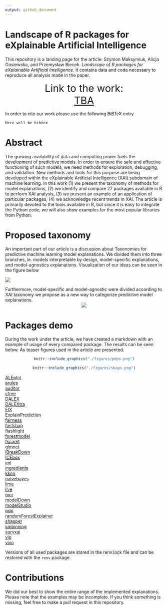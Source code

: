 ```yaml
---
output: github_document
---
```


# Landscape of R packages for eXplainable Artificial Intelligence

This repository is a landing page for  the article: Szymon Maksymiuk, Alicja Gosiewska, and Przemysław Biecek. *Landscape of R packages for eXplainable Artificial Intelligence*. It contains data and code necessary to reproduce all analysis made in the paper.

<center>
 
<font size="6"> Link to the work: </font> </br>
<font size="6"><a href="https://mi2datalab.github.io/XAI-tools/ALEplot.html">TBA</a> </font>

</center>

In order to cite our work please use the following BiBTeX entry

```
Here will be bibtex
```


# Abstract 

The growing availability of data and computing power fuels the development of predictive models. In order to ensure the safe and effective functioning of such models, we need methods for exploration, debugging, and validation. New methods and tools for this purpose are being developed within the eXplainable Artificial Intelligence (XAI) subdomain of machine learning.
In this work (1) we present the taxonomy of methods for model explanations, (2) we identify and compare 27 packages available in R to perform XAI analysis, (3) we present an example of an application of particular packages, (4) we acknowledge recent trends in XAI. The article is primarily devoted to the tools available in R, but since it is easy to integrate the Python code, we will also show examples for the most popular libraries from Python.

# Proposed taxonomy

An important part of our article is a discussion about Taxonomies for predictive machine learning model explanations. We divided them into three branches, ie. models interpretable by design, model-specific explanations, and model-agnostics explanations. Visualization of our ideas can be seen in the figure below

![](./figures/xai_taxonomy.png)

Furthermore, model-specific and model-agnostic were divided according to XAI taxonomy we propose as a new way to categorize predictive model explanations. 
<center>
![](./figures/xai_taxonomy_agnostic.png)
</center>

# Packages demo 

During the work under the article, we have created a markdown with an example of usage of every compared package. The results can be seen below. As teaser figures used in the article are presented.


<center>
```r
knitr::include_graphics("./figures/pdps.png")
```

</center>
<center>
```r
knitr::include_graphics("./figures/shaps.png")
```
</center>
 <a href="https://mi2datalab.github.io/XAI-tools/ALEplot.html">ALEplot</a> </br> 
 <a href="https://mi2datalab.github.io/XAI-tools/arules.html">arules</a> </br> 
 <a href="https://mi2datalab.github.io/XAI-tools/auditor.html">auditor</a> </br> 
 <a href="https://mi2datalab.github.io/XAI-tools/ctree.html">ctree</a> </br> 
 <a href="https://mi2datalab.github.io/XAI-tools/DALEX.html">DALEX</a> </br> 
 <a href="https://mi2datalab.github.io/XAI-tools/DALEXtra.html">DALEXtra</a> </br> 
 <a href="https://mi2datalab.github.io/XAI-tools/EIX.html">EIX</a> </br> 
 <a href="https://mi2datalab.github.io/XAI-tools/ExplainPrediction.html">ExplainPrediction</a> </br> 
 <a href="https://mi2datalab.github.io/XAI-tools/fairness.html">fairness</a> </br> 
 <a href="https://mi2datalab.github.io/XAI-tools/fastshap.html">fastshap</a> </br> 
 <a href="https://mi2datalab.github.io/XAI-tools/flashlight.html">flashlight</a> </br> 
 <a href="https://mi2datalab.github.io/XAI-tools/forestmodel.html">forestmodel</a> </br> 
 <a href="https://mi2datalab.github.io/XAI-tools/fscaret.html">fscaret</a> </br> 
 <a href="https://mi2datalab.github.io/XAI-tools/glmnet.html">glmnet</a> </br> 
 <a href="https://mi2datalab.github.io/XAI-tools/iBreakDown.html">iBreakDown</a> </br> 
 <a href="https://mi2datalab.github.io/XAI-tools/ICEbox.html">ICEbox</a> </br> 
 <a href="https://mi2datalab.github.io/XAI-tools/iml.html">iml</a> </br> 
 <a href="https://mi2datalab.github.io/XAI-tools/ingredients.html">ingredients</a> </br> 
 <a href="https://mi2datalab.github.io/XAI-tools/kknn.html">kknn</a> </br> 
 <a href="https://mi2datalab.github.io/XAI-tools/naivebayes.html">naivebayes</a> </br> 
 <a href="https://mi2datalab.github.io/XAI-tools/lime.html">lime</a> </br> 
 <a href="https://mi2datalab.github.io/XAI-tools/live.html">live</a> </br> 
 <a href="https://mi2datalab.github.io/XAI-tools/mcr.html">mcr</a> </br> 
 <a href="https://mi2datalab.github.io/XAI-tools/modelDown.html">modelDown</a> </br> 
 <a href="https://mi2datalab.github.io/XAI-tools/modelStudio.html">modelStudio</a> </br> 
 <a href="https://mi2datalab.github.io/XAI-tools/pdp.html">pdp</a> </br> 
 <a href="https://mi2datalab.github.io/XAI-tools/randomForestExplainer.html">randomForestExplainer</a> </br> 
 <a href="https://mi2datalab.github.io/XAI-tools/shapper.html">shapper</a> </br> 
 <a href="https://mi2datalab.github.io/XAI-tools/smbinning.html">smbinning</a> </br> 
 <a href="https://mi2datalab.github.io/XAI-tools/survxai.html">survxai</a> </br> 
 <a href="https://mi2datalab.github.io/XAI-tools/vip.html">vip</a> </br> 
 <a href="https://mi2datalab.github.io/XAI-tools/vivo.html">vivo</a> </br> 
 
Versions of all used packages are stored in the renv.lock file and can be restored with the `renv` package.
 
# Contributions


We did our best to show the entire range of the implemented explanations. Please note that the examples may be incomplete. If you think something is missing, feel free to make a pull request in this repository.

